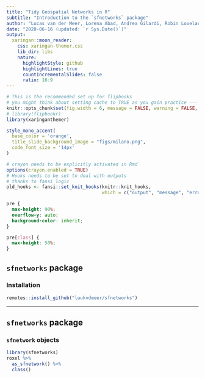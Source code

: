 ```yaml
---
title: "Tidy Geospatial Networks in R"
subtitle: "Introduction to the `sfnetworks` package"
author: "Lucas van der Meer, Lorena Abad, Andrea Gilardi, Robin Lovelace"
date: "2020-06-16 (updated: `r Sys.Date()`)"
output:
  xaringan::moon_reader:
    css: xaringan-themer.css
    lib_dir: libs
    nature:
      highlightStyle: github
      highlightLines: true
      countIncrementalSlides: false
      ratio: 16:9
---
```


```r
# This is the recommended set up for flipbooks
# you might think about setting cache to TRUE as you gain practice --- building flipbooks from scracth can be time consuming
knitr::opts_chunk$set(fig.width = 6, message = FALSE, warning = FALSE, comment = "", cache = FALSE, fig.retina = 3)
# library(flipbookr)
library(xaringanthemer)
```


```r
style_mono_accent(
  base_color = 'orange',
  title_slide_background_image = "figs/milano.png",
  code_font_size = '14px'
)
```

```r
# crayon needs to be explicitly activated in Rmd
options(crayon.enabled = TRUE)
# Hooks needs to be set to deal with outputs
# thanks to fansi logic
old_hooks <- fansi::set_knit_hooks(knitr::knit_hooks,
                                   which = c("output", "message", "error"))
```

```css
pre {
  max-height: 90%;
  overflow-y: auto;
  background-color: inherit;
}

pre[class] {
  max-height: 50%;
}
```


## `sfnetworks` package

### Installation

```r
remotes::install_github("luukvdmeer/sfnetworks")
```

---

## `sfnetworks` package

### `sfnetwork` objects

```r
library(sfnetworks)
roxel %>% 
  as_sfnetwork() %>% 
  class()
```

